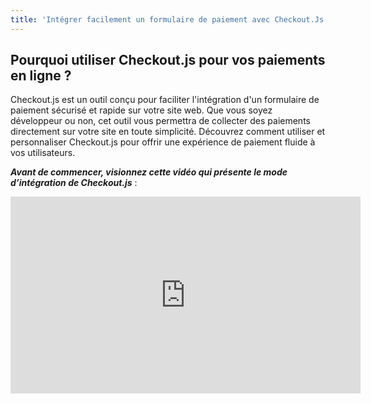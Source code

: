 ```yaml
---
title: 'Intégrer facilement un formulaire de paiement avec Checkout.Js'
---
```


## Pourquoi utiliser Checkout.js pour vos paiements en ligne ?

Checkout.js est un outil conçu pour faciliter l'intégration d'un formulaire de paiement sécurisé et rapide sur votre site web. Que vous soyez développeur ou non, cet outil vous permettra de collecter des paiements directement sur votre site en toute simplicité. Découvrez comment utiliser et personnaliser Checkout.js pour offrir une expérience de paiement fluide à vos utilisateurs.

***Avant de commencer, visionnez cette vidéo qui présente le mode d’intégration de Checkout.js*** :

<iframe width="560" height="315" src="https://www.youtube.com/embed/NswxFnyrzR8" title="Intégrer un formulaire de paiement sur votre site avec Feda Checkout" frameborder="0" allow="accelerometer; autoplay; clipboard-write; encrypted-media; gyroscope; picture-in-picture" allowfullscreen />

## Méthodes d'intégration de Checkout.js

Checkout.js offre plusieurs options d'intégration pour répondre à différents besoins. Vous pouvez ajouter un bouton de paiement simple, plusieurs boutons de collecte, ou même intégrer le formulaire de paiement directement sur votre site pour éviter les redirections.


<Steps>
  <Step title="Ajouter un bouton de paiement simple à votre page">
    Commencez par ajouter un bouton simple sur votre page pour déclencher la        collecte. Ce bouton permettra à l’utilisateur d’accéder à un formulaire de      paiement où il pourra finaliser la transaction.

    ```javascript
  <!--
Remplacez VOTRE_CLE_API_PUBLIQUE par la clé publique de votre compte sandbox ou live.
-->

<!doctype html>
<html lang="en">
<head>
  <meta charset="utf-8">
  <meta http-equiv="X-UA-Compatible" content="IE=edge,chrome=1"/>
  <title>Intégrer Feda Checkout à mon site</title>
  <script src="https://cdn.fedapay.com/checkout.js?v=1.1.7"></script>
</head>
<body>
  <button id="pay-btn">Payer 100 FCFA</button>
  <script type="text/javascript">
      FedaPay.init('#pay-btn', { public_key: 'VOTRE_CLE_API_PUBLIQUE' });
  </script>
</body>
</html>
```

<Info>
**Démo :
  
Cliquez sur le bouton pour tester

(Insérer un bouton démo)**
</Info>
  </Step>

  <Step title="Personnaliser le formulaire de paiement">
    Vous pouvez personnaliser les détails de la collecte (montant, description, noms et adresse e-mail du client) pour adapter le formulaire de paiement à votre plateforme.

```javascript
<!doctype html>
<html lang="en">
<head>
  <meta charset="utf-8">
  <meta http-equiv="X-UA-Compatible" content="IE=edge,chrome=1"/>
  <title>Intégrer Feda Checkout à mon site</title>
  <script src="https://cdn.fedapay.com/checkout.js?v=1.1.7"></script>
</head>
<body>
  <button id="pay-btn">Payer 1000 FCFA</button>
  <script type="text/javascript">
      FedaPay.init('#pay-btn', {
        public_key: 'VOTRE_CLE_API_PUBLIQUE',
        transaction: {
          amount: 1000,
          description: 'Acheter mon produit'
        },
        customer: {
          email: 'johndoe@gmail.com',
          lastname: 'Doe',
          firstname: 'John',
        }
      });
  </script>
</body>
</html>
```

<Info>
  **Démo Personnalisée :
  
Bouton de paiement personnalisé avec des informations supplémentaires sur l’utilisateur

(Insérer un bouton démo : Payer 1000 FCFA)
</Info>
  </Step>

  <Step title="Ajouter plusieurs boutons de paiement sur une même page">
    Pour permettre des collectes de différents montants, vous pouvez intégrer plusieurs boutons de paiement sur la même page.

```javascript
<!doctype html>
<html lang="en">
<head>
  <meta charset="utf-8">
  <meta http-equiv="X-UA-Compatible" content="IE=edge,chrome=1"/>
  <title>Intégrer Feda Checkout à mon site</title>
  <script src="https://cdn.fedapay.com/checkout.js?v=1.1.7"></script>
</head>
<body>
  <button class="pay-btn"
  data-transaction-amount="1000"
  data-transaction-description="Acheter mon produit"
  data-customer-email="johndoe@gmail.com"
  data-customer-lastname="Doe">Payer 1000 FCFA</button>

  <button class="pay-btn"
  data-transaction-amount="2000"
  data-transaction-description="Acheter mon produit"
  data-customer-email="janetay@gmail.com"
  data-customer-lastname="Tay">Payer 2000 FCFA</button>
  <script type="text/javascript">
      FedaPay.init('.pay-btn', { public_key: 'VOTRE_CLE_API_PUBLIQUE' });
  </script>
</body>
</html>
```
<Info>
Démo :
  
(Insérer les boutons : Payer 1000 FCFA, Payer 2000 FCFA)
</Info>
  </Step>

  <Step title="Déclencher la collecte avec un événement
">
    Si vous souhaitez déclencher la collecte par un événement spécifique, utilisez JavaScript pour activer le formulaire de paiement sur demande.

```javascript
<!doctype html>
<html lang="en">
<head>
  <meta charset="utf-8">
  <meta http-equiv="X-UA-Compatible" content="IE=edge,chrome=1"/>
  <title>Intégrer Feda Checkout à mon site</title>
  <script src="https://cdn.fedapay.com/checkout.js?v=1.1.7"></script>
</head>
<body>
  <button id="pay-btn"
  data-transaction-amount="1000"
  data-transaction-description="Acheter mon produit"
  data-customer-email="johndoe@gmail.com"
  data-customer-lastname="Doe"
  >Payer 1000 FCFA</button>

  <script type="text/javascript">
    let widget =  FedaPay.init({
      public_key: 'VOTRE_CLE_API_PUBLIQUE'
    });
    let btn = document.getElementById('pay-btn');
    btn.addEventListener('click', () => {
      widget.open();
    });
  </script>
</body>
</html>
```
<Info>
  Démo Événement :
  
(Bouton de démo : Payer 1000 FCFA)
</Info>
  </Step>

  <Step title="Intégration embarquée : Paiement sans redirection">
    Pour une expérience utilisateur optimisée, vous pouvez intégrer le formulaire de collecte directement sur votre site, sans rediriger l'utilisateur.

```javascript
<!doctype html>
<html lang="en">
<head>
  <meta charset="utf-8">
  <meta http-equiv="X-UA-Compatible" content="IE=edge,chrome=1"/>
  <title>Intégrer Feda Checkout à mon site</title>
  <script src="https://cdn.fedapay.com/checkout.js?v=1.1.7"></script>
</head>
<body>
  <div id="embed" style="width: 500px; height: 420px"></div>

  <script type="text/javascript">
      FedaPay.init({
        public_key: 'VOTRE_CLE_API_PUBLIQUE',
        transaction: {
          amount: 1000,
          description: 'Acheter mon produit'
        },
        customer: {
          email: 'johndoe@gmail.com',
          lastname: 'Doe',
        },
        container: '#embed'
     });
  </script>
</body>
</html>
```
  </Step>

  <Step title="Third Step">
    These are instructions or content that only pertain to the third step.
  </Step>
</Steps>